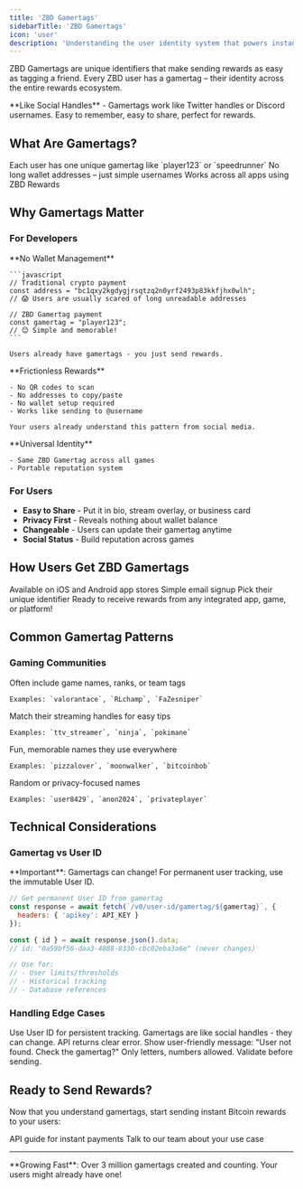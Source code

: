 ```yaml
---
title: 'ZBD Gamertags'
sidebarTitle: 'ZBD Gamertags'
icon: 'user'
description: 'Understanding the user identity system that powers instant Bitcoin rewards'
---
```


ZBD Gamertags are unique identifiers that make sending rewards as easy as tagging a friend. Every ZBD user has a gamertag – their identity across the entire rewards ecosystem.

<Info>
  **Like Social Handles** - Gamertags work like Twitter handles or Discord usernames. Easy to remember, easy to share, perfect for rewards.
</Info>

## What Are Gamertags?

<CardGroup cols={3}>
  <Card title="Unique Identifiers" icon="fingerprint">
    Each user has one unique gamertag like `player123` or `speedrunner`
  </Card>
  <Card title="Human Readable" icon="user">
    No long wallet addresses – just simple usernames
  </Card>
  <Card title="Portable Identity" icon="share">
    Works across all apps using ZBD Rewards
  </Card>
</CardGroup>

## Why Gamertags Matter

### For Developers

<Tabs>
  <Tab title="Simple Integration">
    **No Wallet Management**
    
    ```javascript
    // Traditional crypto payment
    const address = "bc1qxy2kgdygjrsqtzq2n0yrf2493p83kkfjhx0wlh";
    // 😱 Users are usually scared of long unreadable addresses
    
    // ZBD Gamertag payment
    const gamertag = "player123";
    // 😊 Simple and memorable!
    ```
    
    Users already have gamertags - you just send rewards.
  </Tab>
  <Tab title="User Experience">
    **Frictionless Rewards**
    
    - No QR codes to scan
    - No addresses to copy/paste
    - No wallet setup required
    - Works like sending to @username
    
    Your users already understand this pattern from social media.
  </Tab>
  <Tab title="Cross-Platform">
    **Universal Identity**
    
    - Same ZBD Gamertag across all games
    - Portable reputation system
    
  </Tab>
</Tabs>

### For Users

- **Easy to Share** - Put it in bio, stream overlay, or business card
- **Privacy First** - Reveals nothing about wallet balance
- **Changeable** - Users can update their gamertag anytime
- **Social Status** - Build reputation across games

## How Users Get ZBD Gamertags

<Steps>
  <Step title="Download ZBD Rewards App">
    Available on iOS and Android app stores
  </Step>
  <Step title="Create Account">
    Simple email signup
  </Step>
  <Step title="Choose Gamertag">
    Pick their unique identifier
  </Step>
  <Step title="Start Earning">
    Ready to receive rewards from any integrated app, game, or platform!
  </Step>
</Steps>

## Common Gamertag Patterns

### Gaming Communities

<CardGroup cols={2}>
  <Card title="Competitive Players" icon="trophy">
    Often include game names, ranks, or team tags
    
    Examples: `valorantace`, `RLchamp`, `FaZesniper`
  </Card>
  <Card title="Streamers" icon="video">
    Match their streaming handles for easy tips
    
    Examples: `ttv_streamer`, `ninja`, `pokimane`
  </Card>
  <Card title="Casual Players" icon="gamepad">
    Fun, memorable names they use everywhere
    
    Examples: `pizzalover`, `moonwalker`, `bitcoinbob`
  </Card>
  <Card title="Anonymous Users" icon="mask">
    Random or privacy-focused names
    
    Examples: `user8429`, `anon2024`, `privateplayer`
  </Card>
</CardGroup>

## Technical Considerations

### Gamertag vs User ID

<Warning>
  **Important**: Gamertags can change! For permanent user tracking, use the immutable User ID.
</Warning>

```javascript
// Get permanent User ID from gamertag
const response = await fetch(`/v0/user-id/gamertag/${gamertag}`, {
  headers: { 'apikey': API_KEY }
});

const { id } = await response.json().data;
// id: "0a59bf56-daa3-4888-8330-cbc02eba3a6e" (never changes)

// Use for:
// - User limits/thresholds
// - Historical tracking
// - Database references
```

### Handling Edge Cases

<AccordionGroup>
  <Accordion title="User Changed Gamertag">
    Use User ID for persistent tracking. Gamertags are like social handles - they can change.
  </Accordion>
  <Accordion title="Invalid Gamertag">
    API returns clear error. Show user-friendly message: "User not found. Check the gamertag?"
  </Accordion>
  <Accordion title="Special Characters">
    Only letters, numbers allowed. Validate before sending.
  </Accordion>
</AccordionGroup>

## Ready to Send Rewards?

Now that you understand gamertags, start sending instant Bitcoin rewards to your users:

<CardGroup cols={2}>
  <Card title="Send Your First Reward" icon="rocket" href="/rewards/api/gamertags/send">
    API guide for instant payments
  </Card>
  <Card title="Get API Access" icon="key" href="https://cal.com/zbdpay">
    Talk to our team about your use case
  </Card>
</CardGroup>

---

<Note>
  **Growing Fast**: Over 3 million gamertags created and counting. Your users might already have one!
</Note>